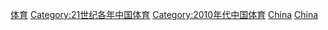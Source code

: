{{Portal box|中國|體育運動}}
{{Year by category
|m = 2
|c = 0
|d = 1
|y = 9
|cat     = 中國體育
|sortkey = 體育
|parent  = 21世纪各年中国体育
|subcat  = 2019年中國
}}

[[Category:2019年中国|体育]]
[[Category:21世纪各年中国体育|Category:21世纪各年中国体育]]
[[Category:2010年代中国体育|Category:2010年代中国体育]]
[[Category:2019年各國體育|China]]
[[Category:2019年亞洲體育|China]]